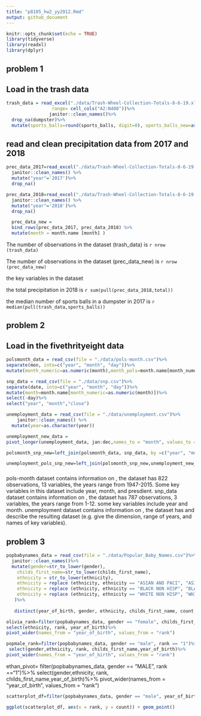 ```yaml
---
title: "p8105_hw2_yy2912.Rmd"
output: github_document
---
```


```r
knitr::opts_chunk$set(echo = TRUE)
library(tidyverse)
library(readxl)
library(dplyr)
```
## problem 1
## Load in the trash data

```r
trash_data = read_excel("./data/Trash-Wheel-Collection-Totals-8-6-19.xlsx", sheet = "Mr. Trash Wheel",
                 range= cell_cols("A2:N408"))%>%
                janitor::clean_names()%>%
  drop_na(dumpster)%>%
  mutate(sports_balls=round(sports_balls, digit=0), sports_balls_new=as.integer(sports_balls))
```
## read and clean precipitation data from 2017 and 2018

```r
prec_data_2017=read_excel("./data/Trash-Wheel-Collection-Totals-8-6-19.xlsx",sheet="2017 Precipitation", range = "A2:B14") %>%
  janitor::clean_names() %>%
  mutate("year"='2017')%>%
  drop_na()

```

```r
prec_data_2018=read_excel("./data/Trash-Wheel-Collection-Totals-8-6-19.xlsx",sheet="2018 Precipitation", range = "A2:B14") %>%
  janitor::clean_names() %>%
  mutate("year"='2018')%>%
  drop_na()

```


```r
  prec_data_new = 
  bind_rows(prec_data_2017, prec_data_2018) %>%
  mutate(month = month.name [month] )
```



The number of observations in the dataset (trash_data) is `r nrow (trash_data)`

The number of observations in the dataset (prec_data_new) is `r nrow (prec_data_new)` 

the key variables in the dataset 

the total precipitation in 2018 is `r sum(pull(prec_data_2018,total))`

the median number of sports balls in a dumpster in 2017 is `r median(pull(trash_data,sports_balls))`

## problem 2
## Load in the fivethrityeight data

```r
polsmonth_data = read_csv(file = "./data/pols-month.csv")%>% 
separate(mon, into=c("year", "month", "day"))%>% 
mutate(month_numeric=as.numeric(month),month_pols=month.name[month_numeric],president='gop','dem')%>% select(-prez_dem, -prez_gop, -day)

```

```r
snp_data = read_csv(file = "./data/snp.csv")%>% 
separate(date, into=c("year", "month", "day"))%>%
mutate(month=month.name[month_numeric=as.numeric(month)])%>% 
select(-day)%>%
select("year", "month","close")
```

```r
unemployment_data = read_csv(file = "./data/unemployment.csv")%>% 
    janitor::clean_names() %>% 
  mutate(year=as.character(year))

```  
```r
unemployment_new_data = 
pivot_longer(unemployment_data, jan:dec,names_to = "month", values_to = "%_of_unemployment")
```

```r
polsmonth_snp_new=left_join(polsmonth_data, snp_data, by =c("year", "month"))
```

```r
unemployment_pols_snp_new=left_join(polsmonth_snp_new,unemployment_new_data, by =c("year", "month"))
```
### 
pols-month dataset contains information on , the dataset has 822 observations, 13 variables, the years range from 1947-2015. Some key variables in this dataset include year, month, and presdient.
snp_data dataset contains information on    , the dataset has 787 observations, 3 variables, the years range from 1-12. some key variables include year and month.
unemployment dataset contains information on   , the dataset has 
and describe the resulting dataset (e.g. give the dimension, range of years, and names of key variables).
  
  
  
## problem 3
```r
popbabynames_data = read_csv(file = "./data/Popular_Baby_Names.csv")%>% 
  janitor::clean_names()%>%
  mutate(gender=str_to_lower(gender),
    childs_first_name=str_to_lower(childs_first_name),
    ethnicity = str_to_lower(ethnicity),
    ethnicity = replace (ethnicity, ethnicity == "ASIAN AND PACI", "ASIAN AND PACIFIC ISLANDER"),
    ethnicity = replace (ethnicity, ethnicity == "BLACK NON HISP", "BLACK NON HISPANIC"),
    ethnicity = replace (ethnicity, ethnicity == "WHITE NON HISP", "WHITE NON HISPANIC")
   )%>%
        
   distinct(year_of_birth, gender, ethnicity, childs_first_name, count, rank, .keep_all=TRUE)
```


```r
olivia_rank=filter(popbabynames_data, gender == "female", childs_first_name == "olivia")%>%
select(ethnicity, rank, year_of_birth)%>%
pivot_wider(names_from = "year_of_birth", values_from = "rank")
```

```r
popmale_rank=filter(popbabynames_data, gender == "male", rank == "1")%>%
 select(gender,ethnicity, rank, childs_first_name,year_of_birth)%>%
pivot_wider(names_from = "year_of_birth", values_from = "rank")
```

ethan_pivot=
    filter(popbabynames_data, gender == "MALE", rank =="1")%>%
  select(gender,ethnicity, rank, childs_first_name,year_of_birth)%>%
pivot_wider(names_from = "year_of_birth", values_from = "rank")



```r
scatterplot_df=filter(popbabynames_data, gender == "male", year_of_birth=="2016", ethnicity=="white non hispanic")

ggplot(scatterplot_df, aes(x = rank, y = count)) + geom_point()
```


